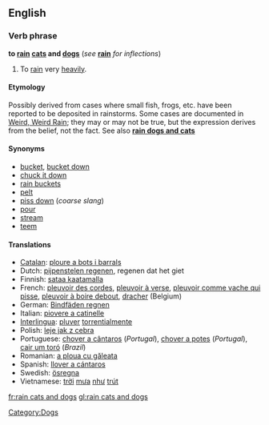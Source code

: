 ==English==
===Verb phrase===
'''to [[rain]] [[cat]]s and [[dog]]s''' (''see'' '''[[rain]]''' ''for inflections'')

#{{idiom}} To [[rain]] very [[heavily]].

====Etymology====
Possibly derived from cases where small fish, frogs, etc. have been reported to be deposited in rainstorms. Some cases are documented in [http://paranormal.about.com/library/weekly/aa082602a.htm Weird, Weird Rain]; they may or may not be true, but the expression derives from the belief, not the fact.  See also '''[[rain dogs and cats]]'''

====Synonyms====
*[[bucket]], [[bucket down]]
*[[chuck it down]]
*[[rain buckets]]
*[[pelt]]
*[[piss down]] (''coarse slang'')
*[[pour]]
*[[stream]]
*[[teem]]

====Translations====
*[[Catalan]]: [[ploure a bots i barrals]]
*Dutch: [[pijpenstelen regenen]], regenen dat het giet
*Finnish: [[sataa kaatamalla]]
*French: [[pleuvoir des cordes]], [[pleuvoir à verse]], [[pleuvoir comme vache qui pisse]], [[pleuvoir à boire debout]], [[dracher]] (Belgium)
*German: [[Bindfäden regnen]]
*Italian: [[piovere a catinelle]]
*[[Interlingua]]: [[pluver]] [[torrentialmente]]
*Polish: [[leje jak z cebra]]
*Portuguese: [[chover a cântaros]] (''Portugal''), [[chover a potes]] (''Portugal''), [[cair um toró]] (''Brazil'')
*Romanian: [[a ploua cu găleata]]
*Spanish: [[llover a cántaros]]
*Swedish: [[ösregna]]
*Vietnamese: [[trời]] [[mưa]] [[như]] [[trút]]

[[Category:Dogs]]

[[fr:rain cats and dogs]]
[[gl:rain cats and dogs]]